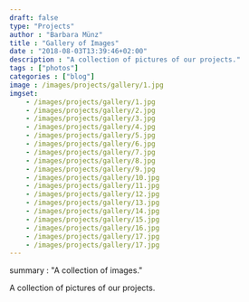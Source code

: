 ---
draft: false
type: "Projects"
author : "Barbara Münz"
title : "Gallery of Images"
date : "2018-08-03T13:39:46+02:00" 
description : "A collection of pictures of our projects."
tags : ["photos"]
categories : ["blog"]
image : /images/projects/gallery/1.jpg
imgset:
    - /images/projects/gallery/1.jpg
    - /images/projects/gallery/2.jpg
    - /images/projects/gallery/3.jpg
    - /images/projects/gallery/4.jpg
    - /images/projects/gallery/5.jpg
    - /images/projects/gallery/6.jpg
    - /images/projects/gallery/7.jpg
    - /images/projects/gallery/8.jpg
    - /images/projects/gallery/9.jpg
    - /images/projects/gallery/10.jpg
    - /images/projects/gallery/11.jpg
    - /images/projects/gallery/12.jpg
    - /images/projects/gallery/13.jpg
    - /images/projects/gallery/14.jpg
    - /images/projects/gallery/15.jpg
    - /images/projects/gallery/16.jpg
    - /images/projects/gallery/17.jpg
    - /images/projects/gallery/17.jpg
---

summary : "A collection of images."

A collection of pictures of our projects.
